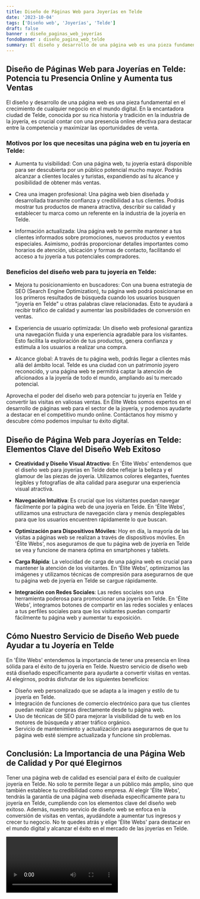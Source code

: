```yaml
---
title: Diseño de Páginas Web para Joyerías en Telde
date: '2023-10-04'
tags: ['Diseño web', 'Joyerías', 'Telde']
draft: false
banner : diseño_paginas_web_joyerías
fondoBanner : diseño_pagina_web_telde
summary: El diseño y desarrollo de una página web es una pieza fundamental en el crecimiento de cualquier negocio en el mundo digital. En la encantadora ciudad de Telde, conocida por su rica historia y tradición en la industria de la joyería, es crucial contar con una presencia online efectiva para destacar entre la competencia y maximizar las oportunidades de venta.
---
```


## Diseño de Páginas Web para Joyerías en Telde: Potencia tu Presencia Online y Aumenta tus Ventas

El diseño y desarrollo de una página web es una pieza fundamental en el crecimiento de cualquier negocio en el mundo digital. En la encantadora ciudad de Telde, conocida por su rica historia y tradición en la industria de la joyería, es crucial contar con una presencia online efectiva para destacar entre la competencia y maximizar las oportunidades de venta.

### Motivos por los que necesitas una página web en tu joyería en Telde:

- Aumenta tu visibilidad: Con una página web, tu joyería estará disponible para ser descubierta por un público potencial mucho mayor. Podrás alcanzar a clientes locales y turistas, expandiendo así tu alcance y posibilidad de obtener más ventas.

- Crea una imagen profesional: Una página web bien diseñada y desarrollada transmite confianza y credibilidad a tus clientes. Podrás mostrar tus productos de manera atractiva, describir su calidad y establecer tu marca como un referente en la industria de la joyería en Telde.

- Información actualizada: Una página web te permite mantener a tus clientes informados sobre promociones, nuevos productos y eventos especiales. Asimismo, podrás proporcionar detalles importantes como horarios de atención, ubicación y formas de contacto, facilitando el acceso a tu joyería a tus potenciales compradores.

### Beneficios del diseño web para tu joyería en Telde:

- Mejora tu posicionamiento en buscadores: Con una buena estrategia de SEO (Search Engine Optimization), tu página web podrá posicionarse en los primeros resultados de búsqueda cuando los usuarios busquen "joyería en Telde" u otras palabras clave relacionadas. Esto te ayudará a recibir tráfico de calidad y aumentar las posibilidades de conversión en ventas.

- Experiencia de usuario optimizada: Un diseño web profesional garantiza una navegación fluida y una experiencia agradable para los visitantes. Esto facilita la exploración de tus productos, genera confianza y estimula a los usuarios a realizar una compra.

- Alcance global: A través de tu página web, podrás llegar a clientes más allá del ámbito local. Telde es una ciudad con un patrimonio joyero reconocido, y una página web te permitirá captar la atención de aficionados a la joyería de todo el mundo, ampliando así tu mercado potencial.

Aprovecha el poder del diseño web para potenciar tu joyería en Telde y convertir las visitas en valiosas ventas. En Élite Webs somos expertos en el desarrollo de páginas web para el sector de la joyería, y podemos ayudarte a destacar en el competitivo mundo online. Contáctanos hoy mismo y descubre cómo podemos impulsar tu éxito digital.

<GifSeo />

<Cta />

## Diseño de Página Web para Joyerías en Telde: Elementos Clave del Diseño Web Exitoso

- **Creatividad y Diseño Visual Atractivo**: En 'Élite Webs' entendemos que el diseño web para joyerías en Telde debe reflejar la belleza y el glamour de las piezas de joyería. Utilizamos colores elegantes, fuentes legibles y fotografías de alta calidad para asegurar una experiencia visual atractiva.

- **Navegación Intuitiva**: Es crucial que los visitantes puedan navegar fácilmente por la página web de una joyería en Telde. En 'Élite Webs', utilizamos una estructura de navegación clara y menús desplegables para que los usuarios encuentren rápidamente lo que buscan.

- **Optimización para Dispositivos Móviles**: Hoy en día, la mayoría de las visitas a páginas web se realizan a través de dispositivos móviles. En 'Élite Webs', nos aseguramos de que tu página web de joyería en Telde se vea y funcione de manera óptima en smartphones y tablets.

- **Carga Rápida**: La velocidad de carga de una página web es crucial para mantener la atención de los visitantes. En 'Élite Webs', optimizamos las imágenes y utilizamos técnicas de compresión para asegurarnos de que tu página web de joyería en Telde se cargue rápidamente.

- **Integración con Redes Sociales**: Las redes sociales son una herramienta poderosa para promocionar una joyería en Telde. En 'Élite Webs', integramos botones de compartir en las redes sociales y enlaces a tus perfiles sociales para que los visitantes puedan compartir fácilmente tu página web y aumentar tu exposición.

## Cómo Nuestro Servicio de Diseño Web puede Ayudar a tu Joyería en Telde

En 'Élite Webs' entendemos la importancia de tener una presencia en línea sólida para el éxito de tu joyería en Telde. Nuestro servicio de diseño web está diseñado específicamente para ayudarte a convertir visitas en ventas. Al elegirnos, podrás disfrutar de los siguientes beneficios:

- Diseño web personalizado que se adapta a la imagen y estilo de tu joyería en Telde.
- Integración de funciones de comercio electrónico para que tus clientes puedan realizar compras directamente desde tu página web.
- Uso de técnicas de SEO para mejorar la visibilidad de tu web en los motores de búsqueda y atraer tráfico orgánico.
- Servicio de mantenimiento y actualización para asegurarnos de que tu página web esté siempre actualizada y funcione sin problemas.

## Conclusión: La Importancia de una Página Web de Calidad y Por qué Elegirnos

Tener una página web de calidad es esencial para el éxito de cualquier joyería en Telde. No solo te permite llegar a un público más amplio, sino que también establece tu credibilidad como empresa. Al elegir 'Élite Webs', tendrás la garantía de una página web diseñada específicamente para tu joyería en Telde, cumpliendo con los elementos clave del diseño web exitoso. Además, nuestro servicio de diseño web se enfoca en la conversión de visitas en ventas, ayudándote a aumentar tus ingresos y crecer tu negocio. No te quedes atrás y elige 'Élite Webs' para destacar en el mundo digital y alcanzar el éxito en el mercado de las joyerías en Telde.

<Video />

<CtaBot job='Joyerías' city='Telde'/>

<Gmaps query='Telde+españa+maps' />